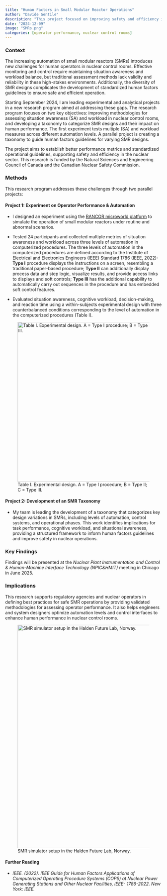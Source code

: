 ```yaml
---
title: "Human Factors in Small Modular Reactor Operations"
author: "Davide Gentile"
description: "This project focused on improving safety and efficiency in nuclear control rooms by assessing situation awareness and workload in SMR operations. The project includes developing a taxonomy to standardize operational guidelines and performance metrics, supporting the design of more effective human factors practices for emerging nuclear technologies."
date: "2024-12-09"
image: "SMRs.png"
categories: [operator performance, nuclear control rooms]
---
```


### Context

The increasing automation of small modular reactors (SMRs) introduces new challenges for human operators in nuclear control rooms. Effective monitoring and control require maintaining situation awareness and workload balance, but traditional assessment methods lack validity and reliability in these high-stakes environments. Additionally, the diversity of SMR designs complicates the development of standardized human factors guidelines to ensure safe and efficient operation.

Starting September 2024, I am leading experimental and analytical projects in a new research program aimed at addressing these gaps. The research program focuses on two key objectives: improving methodologies for assessing situation awareness (SA) and workload in nuclear control rooms, and developing a taxonomy to categorize SMR designs and their impact on human performance. The first experiment tests multiple (SA) and workload measures across different automation levels. A parallel project is creating a taxonomy to guide human factors guidelines for varying SMR designs.

The project aims to establish better performance metrics and standardized operational guidelines, supporting safety and efficiency in the nuclear sector. This research is funded by the Natural Sciences and Engineering Council of Canada and the Canadian Nuclear Safety Commission.

### Methods

This research program addresses these challenges through two parallel projects:

#### Project 1: Experiment on Operator Performance & Automation

-   I designed an experiment using the [RANCOR microworld platform](https://inlsoftware.inl.gov/product/rancor-microworld) to simulate the operation of small modular reactors under routine and abnormal scenarios.

-   Tested 24 participants and collected multiple metrics of situation awareness and workload across three levels of automation in computerized procedures. The three levels of automation in the computerized procedures are defined according to the Institute of Electrical and Electronics Engineers (IEEE) Standard 1786 (IEEE, 2022): **Type I** procedure displays the instructions on a screen, resembling a traditional paper-based procedure; **Type II** can additionally display process data and step logic, visualize results, and provide access links to displays and soft controls; **Type III** has the additional capability to automatically carry out sequences in the procedure and has embedded soft control features.

-   Evaluated situation awareness, cognitive workload, decision-making, and reaction time using a within-subjects experimental design with three counterbalanced conditions corresponding to the level of automation in the computerized procedures (Table I).

![Table I. Experimental design. A = Type I procedure; B = Type II; C = Type III.](table2.png){width="514"}

#### Project 2: Development of an SMR Taxonomy

-   My team is leading the development of a taxonomy that categorizes key design variations in SMRs, including levels of automation, control systems, and operational phases. This work identifies implications for task performance, cognitive workload, and situational awareness, providing a structured framework to inform human factors guidelines and improve safety in nuclear operations.

### Key Findings

Findings will be presented at the *Nuclear Plant Instrumentation and Control & Human-Machine Interface Technology (NPIC&HMIT)* meeting in Chicago in June 2025.

### Implications

This research supports regulatory agencies and nuclear operators in defining best practices for safe SMR operations by providing validated methodologies for assessing operator performance. It also helps engineers and system designers optimize automation levels and control interfaces to enhance human performance in nuclear control rooms.

![SMR simulator setup in the Halden Future Lab, Norway.](SMRs.png){width="718"}

#### **Further Reading**

-   *IEEE. (2022). IEEE Guide for Human Factors Applications of Computerized Operating Procedure Systems (COPS) at Nuclear Power Generating Stations and Other Nuclear Facilities, IEEE- 1786-2022. New York: IEEE.*
